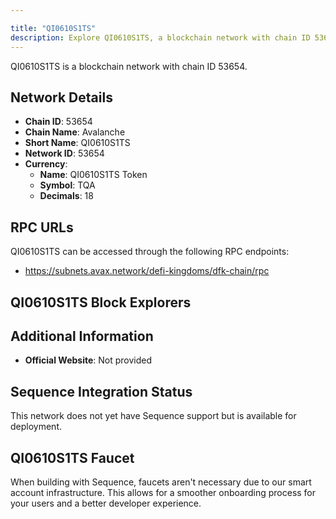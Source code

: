 ```yaml
---

title: "QI0610S1TS"
description: Explore QI0610S1TS, a blockchain network with chain ID 53654. Learn about its native currency, QI0610S1TS Token, and how to interact with the network.
---
```




QI0610S1TS is a blockchain network with chain ID 53654.

## Network Details

- **Chain ID**: 53654
- **Chain Name**: Avalanche
- **Short Name**: QI0610S1TS
- **Network ID**: 53654
- **Currency**: 
  - **Name**: QI0610S1TS Token
  - **Symbol**: TQA
  - **Decimals**: 18

## RPC URLs

QI0610S1TS can be accessed through the following RPC endpoints:

- https://subnets.avax.network/defi-kingdoms/dfk-chain/rpc

## QI0610S1TS Block Explorers



## Additional Information

- **Official Website**: Not provided

## Sequence Integration Status

This network does not yet have Sequence support but is available for deployment.

## QI0610S1TS Faucet

When building with Sequence, faucets aren't necessary due to our smart account infrastructure. This allows for a smoother onboarding process for your users and a better developer experience.
